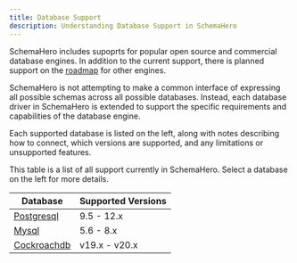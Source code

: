 ```yaml
---
title: Database Support
description: Understanding Database Support in SchemaHero
---
```


SchemaHero includes supoprts for popular open source and commercial database engines.
In addition to the current support, there is planned support on the [roadmap](https://schemahero.io/community/roadmap) for other engines.

SchemaHero is not attempting to make a common interface of expressing all possible schemas across all possible databases.
Instead, each database driver in SchemaHero is extended to support the specific requirements and capabilities of the database engine.

Each supported database is listed on the left, along with notes describing how to connect, which versions are supported, and any limitations or unsupported features.

This table is a list of all support currently in SchemaHero.
Select a database on the left for more details.

| Database | Supported Versions |
|----------|--------------------|
| [Postgresql](./postgres/versions) | 9.5 - 12.x |
| [Mysql](./mysql/versions) | 5.6 - 8.x | 
| [Cockroachdb](./cockroachdb/versions) | v19.x - v20.x |
